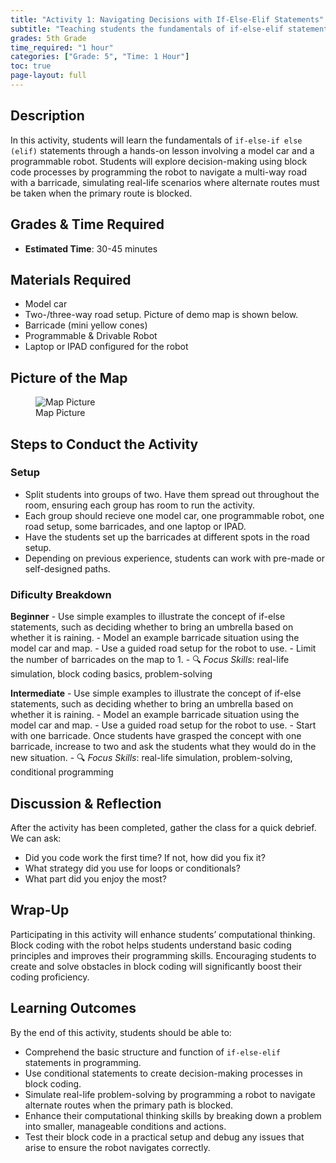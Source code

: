 ```yaml
---
title: "Activity 1: Navigating Decisions with If-Else-Elif Statements"
subtitle: "Teaching students the fundamentals of if-else-elif statements through hands-on activities."
grades: 5th Grade
time_required: "1 hour"
categories: ["Grade: 5", "Time: 1 Hour"]
toc: true
page-layout: full
---
```


## Description

In this activity, students will learn the fundamentals of `if-else-if else (elif)` statements through a hands-on lesson involving a model car and a programmable robot. Students will explore decision-making using block code processes by programming the robot to navigate a multi-way road with a barricade, simulating real-life scenarios where alternate routes must be taken when the primary route is blocked.

## Grades & Time Required

- **Estimated Time**: 30-45 minutes

## Materials Required

- Model car
- Two-/three-way road setup. Picture of demo map is shown below.
- Barricade (mini yellow cones)
- Programmable & Drivable Robot
- Laptop or IPAD configured for the robot

## Picture of the Map

![Map Picture](/images/01activity.png)

## Steps to Conduct the Activity

### Setup

- Split students into groups of two. Have them spread out throughout the room, ensuring each group has room to run the activity.  
- Each group should recieve one model car, one programmable robot, one road setup, some barricades, and one laptop or IPAD.
- Have the students set up the barricades at different spots in the road setup.
- Depending on previous experience, students can work with pre-made or self-designed paths.

### Dificulty Breakdown

**Beginner**
- Use simple examples to illustrate the concept of if-else statements, such as deciding whether to bring an umbrella based on whether it is raining.
- Model an example barricade situation using the model car and map.
- Use a guided road setup for the robot to use.
- Limit the number of barricades on the map to 1. 
- 🔍 *Focus Skills*: real-life simulation, block coding basics, problem-solving

**Intermediate**
- Use simple examples to illustrate the concept of if-else statements, such as deciding whether to bring an umbrella based on whether it is raining.
- Model an example barricade situation using the model car and map.
- Use a guided road setup for the robot to use.
- Start with one barricade. Once students have grasped the concept with one barricade, increase to two and ask the students what they would do in the new situation.
- 🔍 *Focus Skills*: real-life simulation, problem-solving, conditional programming

## Discussion & Reflection

After the activity has been completed, gather the class for a quick debrief. We can ask:

- Did you code work the first time? If not, how did you fix it?
- What strategy did you use for loops or conditionals?
- What part did you enjoy the most?

## Wrap-Up

Participating in this activity will enhance students' computational thinking. Block coding with the robot helps students understand basic coding principles and improves their programming skills. Encouraging students to create and solve obstacles in block coding will significantly boost their coding proficiency.

## Learning Outcomes

By the end of this activity, students should be able to:

- Comprehend the basic structure and function of `if-else-elif` statements in programming.
- Use conditional statements to create decision-making processes in block coding.
- Simulate real-life problem-solving by programming a robot to navigate alternate routes when the primary path is blocked.
- Enhance their computational thinking skills by breaking down a problem into smaller, manageable conditions and actions.
- Test their block code in a practical setup and debug any issues that arise to ensure the robot navigates correctly.
